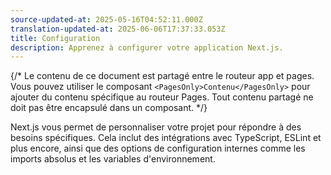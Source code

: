 ```yaml
---
source-updated-at: 2025-05-16T04:52:11.000Z
translation-updated-at: 2025-06-06T17:37:33.053Z
title: Configuration
description: Apprenez à configurer votre application Next.js.
---
```


{/* Le contenu de ce document est partagé entre le routeur app et pages. Vous pouvez utiliser le composant `<PagesOnly>Contenu</PagesOnly>` pour ajouter du contenu spécifique au routeur Pages. Tout contenu partagé ne doit pas être encapsulé dans un composant. */}

Next.js vous permet de personnaliser votre projet pour répondre à des besoins spécifiques. Cela inclut des intégrations avec TypeScript, ESLint et plus encore, ainsi que des options de configuration internes comme les imports absolus et les variables d'environnement.